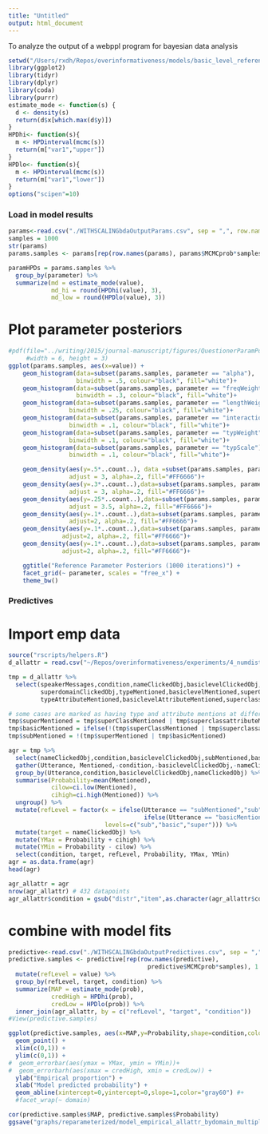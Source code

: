 ```yaml
---
title: "Untitled"
output: html_document
---
```


To analyze the output of a webppl program for bayesian data analysis

```r
setwd("/Users/rxdh/Repos/overinformativeness/models/basic_level_reference/")
library(ggplot2)
library(tidyr)
library(dplyr)
library(coda)
library(purrr)
estimate_mode <- function(s) {
  d <- density(s)
  return(d$x[which.max(d$y)])
}
HPDhi<- function(s){
  m <- HPDinterval(mcmc(s))
  return(m["var1","upper"])
}
HPDlo<- function(s){
  m <- HPDinterval(mcmc(s))
  return(m["var1","lower"])
}
options("scipen"=10) 
```

### Load in model results

```r
params<-read.csv("./WITHSCALINGbdaOutputParams.csv", sep = ",", row.names = NULL)
samples = 1000
str(params)
params.samples <- params[rep(row.names(params), params$MCMCprob*samples), 1:2]

paramHPDs = params.samples %>% 
  group_by(parameter) %>%
  summarize(md = estimate_mode(value),
            md_hi = round(HPDhi(value), 3),
            md_low = round(HPDlo(value), 3))
```

# Plot parameter posteriors

```r
#pdf(file="../writing/2015/journal-manuscript/figures/QuestionerParamPosteriors.pdf",
     #width = 6, height = 3)
ggplot(params.samples, aes(x=value)) +
    geom_histogram(data=subset(params.samples, parameter == "alpha"), 
                   binwidth = .5, colour="black", fill="white")+
    geom_histogram(data=subset(params.samples, parameter == "freqWeight"),
                   binwidth = .3, colour="black", fill="white")+
    geom_histogram(data=subset(params.samples, parameter == "lengthWeight"),
                 binwidth = .25, colour="black", fill="white")+
    geom_histogram(data=subset(params.samples, parameter == "interactionWeight"),
                 binwidth = .1, colour="black", fill="white")+
    geom_histogram(data=subset(params.samples, parameter == "typWeight"),
                 binwidth = .1, colour="black", fill="white")+
    geom_histogram(data=subset(params.samples, parameter == "typScale"),
                 binwidth = .1, colour="black", fill="white")+

    geom_density(aes(y=.5*..count..), data =subset(params.samples, parameter == "alpha"), 
                 adjust = 3, alpha=.2, fill="#FF6666")+
    geom_density(aes(y=.3*..count..),data=subset(params.samples, parameter == "freqWeight"),
                 adjust = 3, alpha=.2, fill="#FF6666")+
    geom_density(aes(y=.25*..count..),data=subset(params.samples, parameter == "lengthWeight"),
                 adjust = 3.5, alpha=.2, fill="#FF6666")+
    geom_density(aes(y=.1*..count..),data=subset(params.samples, parameter== "interactionWeight"),
                 adjust=2, alpha=.2, fill="#FF6666")+  
    geom_density(aes(y=.1*..count..),data=subset(params.samples, parameter== "typWeight"),
               adjust=2, alpha=.2, fill="#FF6666")+  
    geom_density(aes(y=.1*..count..),data=subset(params.samples, parameter== "typScale"),
               adjust=2, alpha=.2, fill="#FF6666")+  

    ggtitle("Reference Parameter Posteriors (1000 iterations)") +
    facet_grid(~ parameter, scales = "free_x") +
    theme_bw()
```

### Predictives

# Import emp data

```r
source("rscripts/helpers.R")
d_allattr = read.csv("~/Repos/overinformativeness/experiments/4_numdistractors_basiclevel_newitems/results/allAttr.csv")

tmp = d_allattr %>%
  select(speakerMessages,condition,nameClickedObj,basiclevelClickedObj,
         superdomainClickedObj,typeMentioned,basiclevelMentioned,superClassMentioned,
         typeAttributeMentioned,basiclevelAttributeMentioned,superclassattributeMentioned)

# some cases are marked as having type and attribute mentions at different levels of the hierarchy. i'll interpret all mentions as type mentions of the highest compatible category
tmp$superMentioned = tmp$superClassMentioned | tmp$superclassattributeMentioned
tmp$basicMentioned = ifelse(!(tmp$superClassMentioned | tmp$superclassattributeMentioned) & (tmp$basiclevelMentioned | tmp$basiclevelAttributeMentioned),T,F)
tmp$subMentioned = !(tmp$superMentioned | tmp$basicMentioned)

agr = tmp %>%
  select(nameClickedObj,condition,basiclevelClickedObj,subMentioned,basicMentioned,superMentioned) %>%
  gather(Utterance, Mentioned,-condition,-basiclevelClickedObj,-nameClickedObj) %>%
  group_by(Utterance,condition,basiclevelClickedObj,nameClickedObj) %>%
  summarise(Probability=mean(Mentioned),
            cilow=ci.low(Mentioned),
            cihigh=ci.high(Mentioned)) %>%
  ungroup() %>%
  mutate(refLevel = factor(x = ifelse(Utterance == "subMentioned","sub",
                                      ifelse(Utterance == "basicMentioned","basic","super")),
                           levels=c("sub","basic","super"))) %>%
  mutate(target = nameClickedObj) %>%
  mutate(YMax = Probability + cihigh) %>%
  mutate(YMin = Probability - cilow) %>%
  select(condition, target, refLevel, Probability, YMax, YMin)
agr = as.data.frame(agr)
head(agr)

agr_allattr = agr
nrow(agr_allattr) # 432 datapoints
agr_allattr$condition = gsub("distr","item",as.character(agr_allattr$condition))
```

# combine with model fits

```r
predictive<-read.csv("./WITHSCALINGbdaOutputPredictives.csv", sep = ",", row.names = NULL) 
predictive.samples <- predictive[rep(row.names(predictive), 
                                       predictive$MCMCprob*samples), 1:6] %>%
  mutate(refLevel = value) %>%
  group_by(refLevel, target, condition) %>%
  summarize(MAP = estimate_mode(prob),
            credHigh = HPDhi(prob),
            credLow = HPDlo(prob)) %>%
  inner_join(agr_allattr, by = c("refLevel", "target", "condition"))
#View(predictive.samples)

ggplot(predictive.samples, aes(x=MAP,y=Probability,shape=condition,color=refLevel)) +
  geom_point() +
  xlim(c(0,1)) +
  ylim(c(0,1)) +
#  geom_errorbar(aes(ymax = YMax, ymin = YMin))+
#  geom_errorbarh(aes(xmax = credHigh, xmin = credLow)) +
  ylab("Empirical proportion") +
  xlab("Model predicted probability") +
  geom_abline(xintercept=0,yintercept=0,slope=1,color="gray60") #+
  #facet_wrap(~ domain)

cor(predictive.samples$MAP, predictive.samples$Probability)
ggsave("graphs/reparameterized/model_empirical_allattr_bydomain_multiplicative.pdf",width=8.4,height=6)
```
